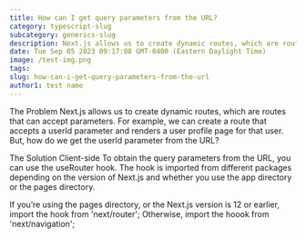 ```yaml
---
title: How can I get query parameters from the URL?
category: typescript-slug
subcategory: generics-slug
description: Next.js allows us to create dynamic routes, which are routes that can accept parameters. For example, we can create a route that accepts a userId parameter and renders a user profile page for that user. But, how do we get the userId parameter from the URL?
date: Tue Sep 05 2023 09:17:08 GMT-0400 (Eastern Daylight Time)
image: /test-img.png
tags: 
slug: how-can-i-get-query-parameters-from-the-url
author1: test name
---
```

The Problem
Next.js allows us to create dynamic routes, which are routes that can accept parameters. For example, we can create a route that accepts a userId parameter and renders a user profile page for that user. But, how do we get the userId parameter from the URL?

The Solution
Client-side
To obtain the query parameters from the URL, you can use the useRouter hook. The hook is imported from different packages depending on the version of Next.js and whether you use the app directory or the pages directory.

If you’re using the pages directory, or the Next.js version is 12 or earlier, import the hook from 'next/router';
Otherwise, import the hoook from 'next/navigation';
